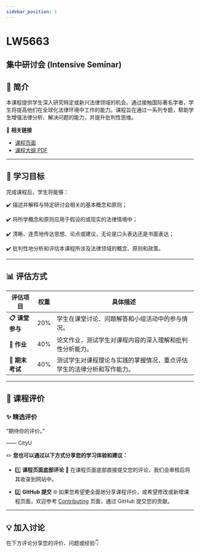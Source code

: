 ```yaml
---
sidebar_position: 1
---
```


# LW5663
## 集中研讨会 (Intensive Seminar)

## **📘 简介**
本课程提供学生深入研究特定或新兴法律领域的机会。通过接触国际著名学者，学生将提高他们在全球化法律环境中工作的能力。课程旨在通过一系列专题，帮助学生增强法律分析、解决问题的能力，并提升批判性思维。

🔗 **相关链接**
- [课程页面](https://www.cityu.edu.hk/catalogue/pg/202425/course/LW5663.htm)
- [课程大纲 PDF](https://www.cityu.edu.hk/catalogue/pg/202425/course/LW5663.pdf)

---

## **🎯 学习目标**

完成课程后，学生将能够：

✔️ 描述并解释与特定研讨会相关的基本概念和原则；

✔️ 将所学概念和原则应用于假设的或现实的法律情境中；

✔️ 清晰、连贯地传达思想、论点或建议，无论是口头表达还是书面表达；

✔️ 批判性地分析和评估本课程所涉及法律领域的概念、原则和政策。

---

## **📊 评估方式**

| **评估项目**         | **权重** | **具体描述**                                                                                       |
|---------------------|---------|---------------------------------------------------------------------------------------------------|
| **📋 课堂参与**       | 20%     | 学生在课堂讨论、问题解答和小组活动中的参与情况。                                                     |
| **📂 作业**           | 40%     | 论文作业，测试学生对课程内容的深入理解和批判性分析能力。                                             |
| **📂 期末考试**       | 40%     | 测试学生对课程理论与实践的掌握情况，重点评估学生的法律分析和写作能力。                                |

---

## **💬 课程评价**

### ✨ **精选评价**
<div className={commentStyles.commentBox}>
    <p className={commentStyles.commentText}>
        “期待你的评价。”
    </p>
    <p className={commentStyles.commentAuthor}>—— CityU</p>
</div>

✏️ **您也可以通过以下方式分享您的学习体验和建议：**

- 1️⃣ **课程页面底部评论**
💬 在课程页面底部直接提交您的评论，我们会审核后将其收录到网站中。

- 2️⃣ **GitHub 提交**
🌐 如果您希望更全面地分享课程评价，或希望修改或新增课程页面，欢迎参考 [Contributing](https://penjc.github.io/cityU-navigator/contributing) 页面，通过 GitHub 提交您的贡献。

---

## **💡 加入讨论**

在下方评论分享您的评价、问题或经验👇
<Utterances />
